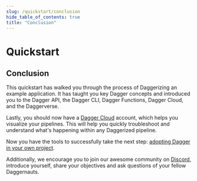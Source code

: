 ```yaml
---
slug: /quickstart/conclusion
hide_table_of_contents: true
title: "Conclusion"
---
```


# Quickstart

## Conclusion

This quickstart has walked you through the process of Daggerizing an example application. It has taught you key Dagger concepts and introduced you to the Dagger API, the Dagger CLI, Dagger Functions, Dagger Cloud, and the Daggerverse.

Lastly, you should now have a [Dagger Cloud](https://dagger.cloud/) account, which helps you visualize your pipelines. This will help you quickly troubleshoot and understand what's happening within any Daggerized pipeline. 

Now you have the tools to successfully take the next step: [adopting Dagger in your own project](https://docs.dagger.io/adopting/).

Additionally, we encourage you to join our awesome community on [Discord](https://discord.gg/dagger-io), introduce yourself, share your objectives and ask questions of your fellow Daggernauts. 

